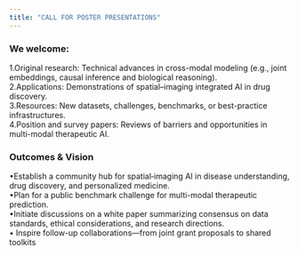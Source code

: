 ```yaml
---
title: "CALL FOR POSTER PRESENTATIONS"
---
```


### We welcome:

1.Original research: Technical advances in cross-modal modeling (e.g., joint embeddings, causal inference and biological reasoning).  
2.Applications: Demonstrations of spatial–imaging integrated AI in drug discovery.  
3.Resources: New datasets, challenges, benchmarks, or best-practice infrastructures.  
4.Position and survey papers: Reviews of barriers and opportunities in multi-modal therapeutic AI.


### Outcomes & Vision

•Establish a community hub for spatial‑imaging AI in disease understanding, drug discovery, and personalized medicine.  
•Plan for a public benchmark challenge for multi-modal therapeutic prediction.  
•Initiate discussions on a white paper summarizing consensus on data standards, ethical considerations, and research directions.  
• Inspire follow-up collaborations—from joint grant proposals to shared toolkits

